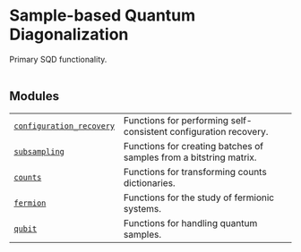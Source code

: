 # Sample-based Quantum Diagonalization

<span id="module-qiskit_addon_sqd" />

<span id="qiskit-addon-sqd" />

Primary SQD functionality.

|   |
| - |

## Modules

|                                                                                                                                             |                                                                    |
| ------------------------------------------------------------------------------------------------------------------------------------------- | ------------------------------------------------------------------ |
| [`configuration_recovery`](configuration-recovery#module-qiskit_addon_sqd.configuration_recovery "qiskit_addon_sqd.configuration_recovery") | Functions for performing self-consistent configuration recovery.   |
| [`subsampling`](subsampling#module-qiskit_addon_sqd.subsampling "qiskit_addon_sqd.subsampling")                                             | Functions for creating batches of samples from a bitstring matrix. |
| [`counts`](counts#module-qiskit_addon_sqd.counts "qiskit_addon_sqd.counts")                                                                 | Functions for transforming counts dictionaries.                    |
| [`fermion`](fermion#module-qiskit_addon_sqd.fermion "qiskit_addon_sqd.fermion")                                                             | Functions for the study of fermionic systems.                      |
| [`qubit`](qubit#module-qiskit_addon_sqd.qubit "qiskit_addon_sqd.qubit")                                                                     | Functions for handling quantum samples.                            |
